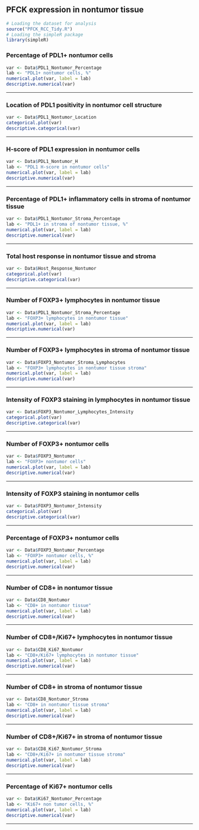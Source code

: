 ## PFCK expression in nontumor tissue
```r
# Loading the dataset for analysis
source("PFCK_RCC_Tidy.R")
# Loading the simpleR package
library(simpleR)
```

### Percentage of PDL1+ nontumor cells
```r
var <- Data$PDL1_Nontumor_Percentage
lab <- "PDL1+ nontumor cells, %"
numerical.plot(var, label = lab)
descriptive.numerical(var)
```

***

### Location of PDL1 positivity in nontumor cell structure
```r
var <- Data$PDL1_Nontumor_Location
categorical.plot(var)
descriptive.categorical(var)
```

***

### H-score of PDL1 expression in nontumor cells
```r
var <- Data$PDL1_Nontumor_H
lab <- "PDL1 H-score in nontumor cells"
numerical.plot(var, label = lab)
descriptive.numerical(var)
```

***

### Percentage of PDL1+ inflammatory cells in stroma of nontumor tissue
```r
var <- Data$PDL1_Nontumor_Stroma_Percentage
lab <- "PDL1+ in stroma of nontumor tissue, %"
numerical.plot(var, label = lab)
descriptive.numerical(var)
```

***

### Total host response in nontumor tissue and stroma
```r
var <- Data$Host_Response_Nontumor
categorical.plot(var)
descriptive.categorical(var)
```

***

### Number of FOXP3+ lymphocytes in nontumor tissue
```r
var <- Data$PDL1_Nontumor_Stroma_Percentage
lab <- "FOXP3+ lymphocytes in nontumor tissue"
numerical.plot(var, label = lab)
descriptive.numerical(var)
```

***

### Number of FOXP3+ lymphocytes in stroma of nontumor tissue
```r
var <- Data$FOXP3_Nontumor_Stroma_Lymphocytes
lab <- "FOXP3+ lymphocytes in nontumor tissue stroma"
numerical.plot(var, label = lab)
descriptive.numerical(var)
```

***

### Intensity of FOXP3 staining in lymphocytes in nontumor tissue
```r
var <- Data$FOXP3_Nontumor_Lymphocytes_Intensity
categorical.plot(var)
descriptive.categorical(var)
```

***

### Number of FOXP3+ nontumor cells
```r
var <- Data$FOXP3_Nontumor
lab <- "FOXP3+ nontumor cells"
numerical.plot(var, label = lab)
descriptive.numerical(var)
```

***

### Intensity of FOXP3 staining in nontumor cells
```r
var <- Data$FOXP3_Nontumor_Intensity
categorical.plot(var)
descriptive.categorical(var)
```

***

### Percentage of FOXP3+ nontumor cells
```r
var <- Data$FOXP3_Nontumor_Percentage
lab <- "FOXP3+ nontumor cells, %"
numerical.plot(var, label = lab)
descriptive.numerical(var)
```

***

### Number of CD8+ in nontumor tissue
```r
var <- Data$CD8_Nontumor
lab <- "CD8+ in nontumor tissue"
numerical.plot(var, label = lab)
descriptive.numerical(var)
```

***

### Number of CD8+/Ki67+ lymphocytes in nontumor tissue
```r
var <- Data$CD8_Ki67_Nontumor
lab <- "CD8+/Ki67+ lymphocytes in nontumor tissue"
numerical.plot(var, label = lab)
descriptive.numerical(var)
```

***

### Number of CD8+ in stroma of nontumor tissue
```r
var <- Data$CD8_Nontumor_Stroma
lab <- "CD8+ in nontumor tissue stroma"
numerical.plot(var, label = lab)
descriptive.numerical(var)
```

***

### Number of CD8+/Ki67+ in stroma of nontumor tissue
```r
var <- Data$CD8_Ki67_Nontumor_Stroma
lab <- "CD8+/Ki67+ in nontumor tissue stroma"
numerical.plot(var, label = lab)
descriptive.numerical(var)
```

***

### Percentage of Ki67+ nontumor cells
```r
var <- Data$Ki67_Nontumor_Percentage
lab <- "Ki67+ non tumor cells, %"
numerical.plot(var, label = lab)
descriptive.numerical(var)
```

***
